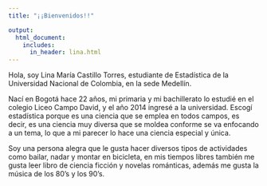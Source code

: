 ```yaml
---
title: "¡¡Bienvenidos!!"

output:
  html_document:
    includes:
      in_header: lina.html 
---
```



Hola, soy Lina María Castillo Torres, estudiante de Estadística de la Universidad Nacional de Colombia, en la sede Medellín.

Nací en Bogotá hace 22 años, mi primaria y mi bachillerato lo estudié en el colegio Liceo Campo David, y el año 2014 ingresé a la universidad. Escogí estadística porque es una ciencia que se emplea en todos campos, es decir, es una ciencia muy diversa que se moldea conforme se va enfocando a un tema, lo que a mi parecer lo hace una ciencia especial y única.

Soy una persona alegra que le gusta hacer diversos tipos de actividades como bailar, nadar y montar en bicicleta, en mis tiempos libres también me gusta leer libro de ciencia ficción y novelas románticas, además me gusta la música de los 80's y los 90's.
